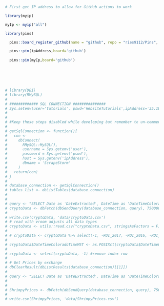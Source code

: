 ```r
# First get IP address to allow for GitHub actions to work

library(myip)

myIp <- myip("all")

library(pins)

  pins::board_register_github(name = "github", repo = "ries9112/Pins", branch = "master", token = myGithubToken)

  pins::pin(ipAddress,board='github')
  
  pins::pin(myIp,board='github')






# library(DBI)
# library(RMySQL)
# 
# ############# SQL CONNECTION ###############
# Sys.setenv(user='tutorials', pswd='WebsiteTutorials',ipAddress='35.188.12.15')
# 
# 
# #Keep these steps disabled while developing but remember to un-comment these out!
# 
# getSqlConnection <- function(){
#   con <-
#     dbConnect(
#       RMySQL::MySQL(),
#       username = Sys.getenv('user'),
#       password = Sys.getenv('pswd'),
#       host = Sys.getenv('ipAddress'),
#       dbname = 'ScrapeStorm'
#     )
#   return(con)
# }
# 
# database_connection <- getSqlConnection()
# tables_list <- dbListTables(database_connection)
# 
# 
# query <- "SELECT Date as 'DateExtracted', DateTime as 'DateTimeColoradoTimeMST', Name, Rank, PriceUSD, PriceBTC, PercChange24hVsUSD, PercChange24hVsBTC, Reported_MarketCap, Reported24hVolume, VolumeTurnover24h, Reported_Supply, CurrentInflation, ATH_USD, TimeFromATH, PercDownFromATH, BreakevenMultiple, PercUpSinceLow, PercChange7d, PercChange7d_BTC, PercChange30d, PercChange30d_BTC, PercChange90d, PercChange90d_BTC, PercChange1y,PercChange1y_BTC, PercChange_MTD, PercChange_QTD, PercChange_YTD, NetworkPercStaking, FlipsideFCAS_Grade, FlipsideFCAS_Rating, FlipsideScore_Dev, FlipsideScore_Utility, FlipsideScore_Maturity, TokenInsight_Grade, TokenInsight_TeamScore, TokenInsight_SubjectScore, TxVol24h, AdjstedTxVol24h, MedianTxValueUSD, ActiveAddresses, Transactions24h, Fees24hUSD, MedianFeeUSD, AvgDifficulty, KilobytesAdded24h, NumBlocks24h, Git_Stars, Git_Watchers, Git_CommitsLast90Days, Git_CommitsLastYear, Git_LinesAddedLast90Days, Git_LinesAddedLastYear, Git_LinesRemovedLast90Days, Git_LinesRemovedLastYear, ROI_2018, ROI_2017, ROI_2016, Volatility30d, Volatility90d, Volatility1y, Volatility3y, Sharpe30d, Sharpe90d, Sharpe1y, Sharpe3y, BlockReward, TargetBlockTimeSeconds, OnChainGovernanceStructure, IsTreasuryDecentralized, LaunchStyle, MiningAlgorithm, NextHalvingDate, GenesisBlockDate, Age, HasExperienced51PercAttack, EmissionType_General, EmissionType_Precise, IsSupplyCapped, MaxSupply, Sector, Category, TokenUsage, TokenType, ConsensusAlgorithm, pkDummy FROM Messari WHERE Date >= date_sub(now(), INTERVAL 31 DAY) AND Name != '' order by pkDummy desc, cast(Rank as unsigned) asc" #Manually picked all fields that could be interesting for this + Use Case tutorial 
# cryptoData <- dbFetch(dbSendQuery(database_connection, query), 750000)
# 
# write.csv(cryptoData, 'data/cryptoData.csv')
# # read with vroom adjusts all data types
# cryptoData <- utils::read.csv("cryptoData.csv", stringsAsFactors = F)
# 
# # cryptoData <- cryptoData %>% select(-1, -ROI_2017, -ROI_2016, -ROI_2018)
# 
# cryptoData$DateTimeColoradoTimeMST <- as.POSIXct(cryptoData$DateTimeColoradoTimeMST, tz='America/Denver')
# 
# cryptoData <- select(cryptoData, -1) #remove index row
# 
# # Get Prices by exchange
# dbClearResult(dbListResults(database_connection)[[1]])
# 
# query <- "SELECT Date as 'DateExtracted', DateTime as 'DateTimeColoradoTimeMST', Name, Price as 'PriceUSD', Exchange FROM ShrimpyPrices WHERE Date >= date_sub(now(), INTERVAL 31 DAY) AND Name != '' order by pkDummy desc" 
# 
# 
# ShrimpyPrices <- dbFetch(dbSendQuery(database_connection, query), 750000)
# 
# write.csv(ShrimpyPrices, 'data/ShrimpyPrices.csv')
```

